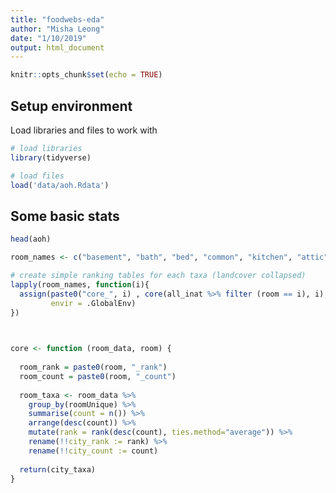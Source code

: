 ```yaml
---
title: "foodwebs-eda"
author: "Misha Leong"
date: "1/10/2019"
output: html_document
---
```


```r
knitr::opts_chunk$set(echo = TRUE)
```

## Setup environment

Load libraries and files to work with

```r
# load libraries
library(tidyverse)

# load files
load('data/aoh.Rdata')

```

## Some basic stats


```r
head(aoh)
```

```r
room_names <- c("basement", "bath", "bed", "common", "kitchen", "attic")

# create simple ranking tables for each taxa (landcover collapsed)
lapply(room_names, function(i){
  assign(paste0("core_", i) , core(all_inat %>% filter (room == i), i), 
         envir = .GlobalEnv)
})

  
```

```r
core <- function (room_data, room) {
 
  room_rank = paste0(room, "_rank")
  room_count = paste0(room, "_count")
  
  room_taxa <- room_data %>%
    group_by(roomUnique) %>%
    summarise(count = n()) %>%
    arrange(desc(count)) %>%
    mutate(rank = rank(desc(count), ties.method="average")) %>%
    rename(!!city_rank := rank) %>%
    rename(!!city_count := count)
  
  return(city_taxa)
}

```

